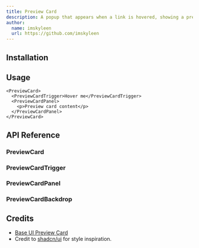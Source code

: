 ```yaml
---
title: Preview Card
description: A popup that appears when a link is hovered, showing a preview for sighted users.
author:
  name: imskyleen
  url: https://github.com/imskyleen
---
```


<ComponentPreview name="demo-components-base-preview-card" />

## Installation

<ComponentInstallation name="components-base-preview-card" />

## Usage

```tsx
<PreviewCard>
  <PreviewCardTrigger>Hover me</PreviewCardTrigger>
  <PreviewCardPanel>
    <p>Preview card content</p>
  </PreviewCardPanel>
</PreviewCard>
```

## API Reference

### PreviewCard

<div className="flex flex-col gap-2">
<ExternalLink
  href="https://animate-ui.com/docs/primitives/base/preview-card#previewcard"
  text="Animate UI API Reference - PreviewCard"
/>

<ExternalLink
  href="https://base-ui.com/react/components/preview-card#root"
  text="Base UI API Reference - PreviewCard.Root"
/>
</div>

### PreviewCardTrigger

<div className="flex flex-col gap-2">
<ExternalLink
  href="https://animate-ui.com/docs/primitives/base/preview-card#previewcardtrigger"
  text="Animate UI API Reference - PreviewCardTrigger"
/>

<ExternalLink
  href="https://base-ui.com/react/components/preview-card#trigger"
  text="Base UI API Reference - PreviewCard.Trigger"
/>
</div>

### PreviewCardPanel

<div className="flex flex-col gap-2">
<ExternalLink
  href="https://animate-ui.com/docs/primitives/base/preview-card#previewcardpositioner"
  text="Animate UI API Reference - PreviewCardPositioner"
/>

<ExternalLink
  href="https://base-ui.com/react/components/preview-card#positioner"
  text="Base UI API Reference - PreviewCard.Positioner"
/>
</div>

### PreviewCardBackdrop

<div className="flex flex-col gap-2">
<ExternalLink
  href="https://animate-ui.com/docs/primitives/base/preview-card#previewcardbackdrop"
  text="Animate UI API Reference - PreviewCardBackdrop"
/>

<ExternalLink
  href="https://base-ui.com/react/components/preview-card#backdrop"
  text="Base UI API Reference - PreviewCard.Backdrop"
/>
</div>

## Credits

- [Base UI Preview Card](https://base-ui.com/react/components/preview-card)
- Credit to [shadcn/ui](https://ui.shadcn.com/docs/components/hover-card) for style inspiration.
